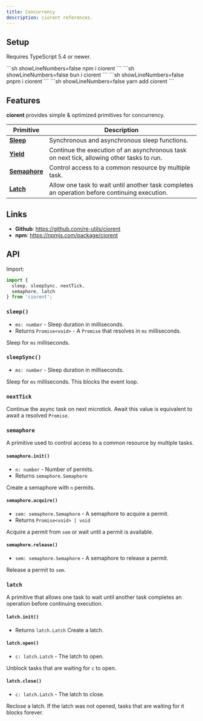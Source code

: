 ```yaml
---
title: Concurrency
description: ciorent references.
---
```


## Setup
Requires TypeScript 5.4 or newer.

<Tabs syncKey='packageManager'>
  <TabItem label='npm' icon='seti:npm'>
    ```sh showLineNumbers=false
    npm i ciorent
    ```
  </TabItem>
  <TabItem label='bun' icon='bun'>
    ```sh showLineNumbers=false
    bun i ciorent
    ```
  </TabItem>
  <TabItem label='pnpm' icon='pnpm'>
    ```sh showLineNumbers=false
    pnpm i ciorent
    ```
  </TabItem>
  <TabItem label='yarn' icon='seti:yarn'>
    ```sh showLineNumbers=false
    yarn add ciorent
    ```
  </TabItem>
</Tabs>

## Features
**ciorent** provides simple & optimized primitives for concurrency.

| Primitive | Description |
|---|---|
| [**Sleep**](../sleep) | Synchronous and asynchronous sleep functions. |
| [**Yield**](../yield) | Continue the execution of an asynchronous task on next tick, allowing other tasks to run. |
| [**Semaphore**](../semaphore) | Control access to a common resource by multiple task. |
| [**Latch**](../latch) | Allow one task to wait until another task completes an operation before continuing execution. |

## Links
- **Github**: https://github.com/re-utils/ciorent
- **npm**: https://npmjs.com/package/ciorent

## API
Import:
```ts
import {
  sleep, sleepSync, nextTick,
  semaphore, latch
} from 'ciorent';
```

### `sleep()`
- `ms: number` - Sleep duration in milliseconds.
- Returns `Promise<void>` - A `Promise` that resolves in `ms` milliseconds.

Sleep for `ms` milliseconds.

### `sleepSync()`
- `ms: number` - Sleep duration in milliseconds.

Sleep for `ms` milliseconds. This blocks the event loop.

### `nextTick`
Continue the async task on next microtick. Await this value is equivalent to await a resolved `Promise`.

### `semaphore`
A primitive used to control access to a common resource by multiple tasks.

#### `semaphore.init()`
- `n: number` - Number of permits.
- Returns `semaphore.Semaphore`

Create a semaphore with `n` permits.

#### `semaphore.acquire()`
- `sem: semaphore.Semaphore` - A semaphore to acquire a permit.
- Returns `Promise<void> | void`

Acquire a permit from `sem` or wait until a permit is available.

#### `semaphore.release()`
- `sem: semaphore.Semaphore` - A semaphore to release a permit.

Release a permit to `sem`.

### `latch`
A primitive that allows one task to wait until another task completes an operation before continuing execution.

#### `latch.init()`
- Returns `latch.Latch`
Create a latch.

#### `latch.open()`
- `c: latch.Latch` - The latch to open.

Unblock tasks that are waiting for `c` to open.

#### `latch.close()`
- `c: latch.Latch` - The latch to close.

Reclose a latch. If the latch was not opened, tasks that are waiting for it blocks forever.
